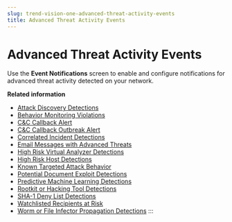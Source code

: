 ```yaml
---
slug: trend-vision-one-advanced-threat-activity-events
title: Advanced Threat Activity Events
---
```

# Advanced Threat Activity Events

Use the **Event Notifications** screen to enable and configure notifications for advanced threat activity detected on your network.

**Related information**

- [Attack Discovery Detections](attack-discovery-notify.mdx)
- [Behavior Monitoring Violations](behavior-monitoring-violations.mdx)
- [C&C Callback Alert](c-c-callback-alert-notification.mdx)
- [C&C Callback Outbreak Alert](c-c-callback-outbreak-alert.mdx)
- [Correlated Incident Detections](correlated-incident-detections.mdx)
- [Email Messages with Advanced Threats](email-adv-threats-notification.mdx)
- [High Risk Virtual Analyzer Detections](high-risk-va-detections.mdx)
- [High Risk Host Detections](high-risk-host-detections.mdx)
- [Known Targeted Attack Behavior](known-targeted-attack-behavior.mdx)
- [Potential Document Exploit Detections](potential-document-exploits.mdx)
- [Predictive Machine Learning Detections](pml-detections.mdx)
- [Rootkit or Hacking Tool Detections](rootkit-or-hacking-tool-detections.mdx)
- [SHA-1 Deny List Detections](sha-1-deny-list-detections.mdx)
- [Watchlisted Recipients at Risk](watchlisted-recipients-risk.mdx)
- [Worm or File Infector Propagation Detections](worm-infector-propagation.mdx)
:::
